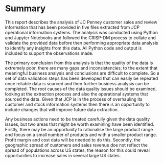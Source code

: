 # Summary

This report describes the analysis of JC Penney customer sales and review information that has been provided in five files extracted from JCP operational information systems. The analysis was conducted using Python and Jupyter Notebooks and followed the CRISP-DM process to collate and validate the provided data before then performing appropriate data analysis to identify any insights from this data. All Python code and output is included to support the observations made.

The primary conclusion from this analysis is that the quality of the data is extremely poor, there are many gaps and inconsistencies; to the extent that meaningful business analysis and conclusions are difficult to complete. So a set of data validation steps has been developed that can easily be repeated once reliable data is sourced and then further business analysis can be completed. The root causes of the data quality issues should be examined, looking at the extraction process and also the operational systems that sourced the data. Given that JCP is in the process of overhauling its customer and stock information systems then there is an opportunity to include changes that will improve future data extraction.

Any business actions need to be treated carefully given the data quality issues, but two areas that might be worth examining have been identified. Firstly, there may be an opportunity to rationalise the large product range and focus on a small number of products and with a smaller product range. Profit margin and cost data will be needed to do this. Secondly, the geographic spread of customers and sales revenue doe not reflect the spread of populations across US states; the reason for this could reveal opportunities to increase sales in several large US states.




